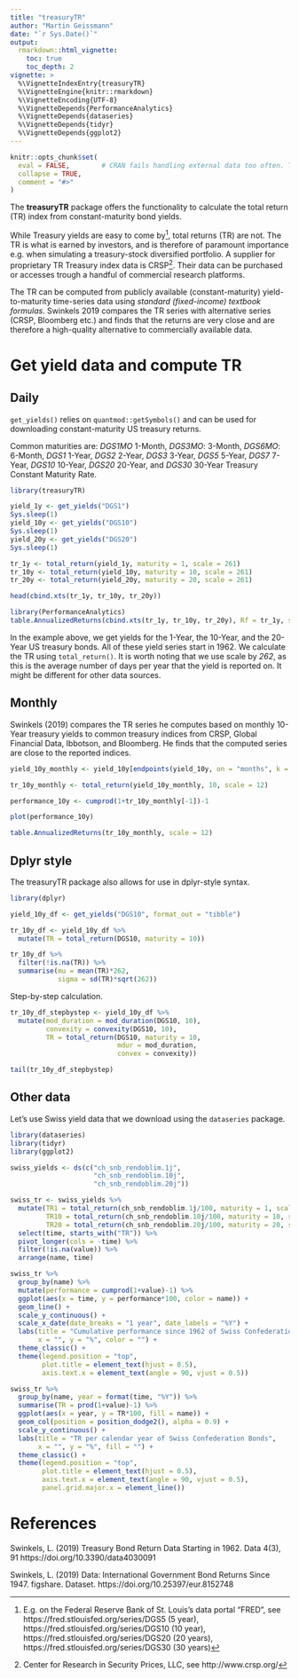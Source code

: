 ```yaml
---
title: "treasuryTR"
author: "Martin Geissmann"
date: "`r Sys.Date()`"
output: 
  rmarkdown::html_vignette:
    toc: true
    toc_depth: 2
vignette: >
  %\VignetteIndexEntry{treasuryTR}
  %\VignetteEngine{knitr::rmarkdown}
  %\VignetteEncoding{UTF-8}
  %\VignetteDepends{PerformanceAnalytics}
  %\VignetteDepends{dataseries}
  %\VignetteDepends{tidyr}
  %\VignetteDepends{ggplot2}
---
```


```r
knitr::opts_chunk$set(
  eval = FALSE,        # CRAN fails handling external data too often. That's why we have to prevent running the code here. 
  collapse = TRUE,
  comment = "#>"
)
```

The **treasuryTR** package offers the functionality to calculate the total return (TR) index from constant-maturity bond yields.

While Treasury yields are easy to come by[^FRED], total returns (TR) are not. The TR is what is earned by investors, and is therefore of paramount importance e.g. when simulating a treasury-stock diversified portfolio. A supplier for proprietary TR Treasury index data is CRSP[^CRSP]. Their data can be purchased or accesses trough a handful of commercial research platforms.

[^FRED]: E.g. on the Federal Reserve Bank of St. Louis's data portal "FRED", see https://fred.stlouisfed.org/series/DGS5 (5 year), https://fred.stlouisfed.org/series/DGS10 (10 year), https://fred.stlouisfed.org/series/DGS20 (20 years), https://fred.stlouisfed.org/series/DGS30 (30 years)  

[^CRSP]: Center for Research in Security Prices, LLC, see http://www.crsp.org/

The TR can be computed from publicly available (constant-maturity) yield-to-maturity time-series data using *standard (fixed-income) textbook formulas*. Swinkels 2019 compares the TR series with alternative series (CRSP, Bloomberg etc.) and finds that the returns are very close and are therefore a high-quality alternative to commercially available data.

# Get yield data and compute TR

## Daily

`get_yields()` relies on `quantmod::getSymbols()` and can be used for downloading constant-maturity US treasury returns.

Common maturities are: *DGS1MO* 1-Month, *DGS3MO*: 3-Month, *DGS6MO*: 6-Month, *DGS1* 1-Year, *DGS2* 2-Year, *DGS3* 3-Year, *DGS5* 5-Year, *DGS7* 7-Year, *DGS10* 10-Year, *DGS20* 20-Year, and *DGS30* 30-Year Treasury Constant Maturity Rate.

```r
library(treasuryTR)

yield_1y <- get_yields("DGS1")
Sys.sleep(1)
yield_10y <- get_yields("DGS10")
Sys.sleep(1)
yield_20y <- get_yields("DGS20")
Sys.sleep(1)

tr_1y <- total_return(yield_1y, maturity = 1, scale = 261)
tr_10y <- total_return(yield_10y, maturity = 10, scale = 261)
tr_20y <- total_return(yield_20y, maturity = 20, scale = 261)

head(cbind.xts(tr_1y, tr_10y, tr_20y))

library(PerformanceAnalytics)
table.AnnualizedReturns(cbind.xts(tr_1y, tr_10y, tr_20y), Rf = tr_1y, scale = 262)
```

In the example above, we get yields for the 1-Year, the 10-Year, and the 20-Year US treasury bonds. All of these yield series start in 1962. We calculate the TR using `total_return()`. It is worth noting that we use scale by *262*, as this is the average number of days per year that the yield is reported on. It might be different for other data sources.

## Monthly

Swinkels (2019) compares the TR series he computes based on monthly 10-Year treasury yields to common treasury indices from CRSP, Global Financial Data, Ibbotson, and Bloomberg. He finds that the computed series are close to the reported indices.

```r
yield_10y_monthly <- yield_10y[endpoints(yield_10y, on = "months", k = 1)]

tr_10y_monthly <- total_return(yield_10y_monthly, 10, scale = 12)

performance_10y <- cumprod(1+tr_10y_monthly[-1])-1

plot(performance_10y)

table.AnnualizedReturns(tr_10y_monthly, scale = 12)
```

## Dplyr style

The treasuryTR package also allows for use in dplyr-style syntax.

```r
library(dplyr)

yield_10y_df <- get_yields("DGS10", format_out = "tibble")

tr_10y_df <- yield_10y_df %>% 
  mutate(TR = total_return(DGS10, maturity = 10))

tr_10y_df %>% 
  filter(!is.na(TR)) %>% 
  summarise(mu = mean(TR)*262,
            sigma = sd(TR)*sqrt(262))
```

Step-by-step calculation.

```r
tr_10y_df_stepbystep <- yield_10y_df %>% 
  mutate(mod_duration = mod_duration(DGS10, 10),
         convexity = convexity(DGS10, 10),
         TR = total_return(DGS10, maturity = 10, 
                           mdur = mod_duration, 
                           convex = convexity))

tail(tr_10y_df_stepbystep)
```

## Other data

Let's use Swiss yield data that we download using the `dataseries` package.

```r
library(dataseries)
library(tidyr)
library(ggplot2)

swiss_yields <- ds(c("ch_snb_rendoblim.1j",
                     "ch_snb_rendoblim.10j",
                     "ch_snb_rendoblim.20j"))

swiss_tr <- swiss_yields %>% 
  mutate(TR1 = total_return(ch_snb_rendoblim.1j/100, maturity = 1, scale = 12),
         TR10 = total_return(ch_snb_rendoblim.10j/100, maturity = 10, scale = 12),
         TR20 = total_return(ch_snb_rendoblim.20j/100, maturity = 20, scale = 12)) %>% 
  select(time, starts_with("TR")) %>% 
  pivot_longer(cols = -time) %>% 
  filter(!is.na(value)) %>% 
  arrange(name, time)

swiss_tr %>% 
  group_by(name) %>% 
  mutate(performance = cumprod(1+value)-1) %>% 
  ggplot(aes(x = time, y = performance*100, color = name)) +
  geom_line() +
  scale_y_continuous() +
  scale_x_date(date_breaks = "1 year", date_labels = "%Y") +
  labs(title = "Cumulative performance since 1962 of Swiss Confederation Bonds", 
       x = "", y = "%", color = "") +
  theme_classic() +
  theme(legend.position = "top", 
        plot.title = element_text(hjust = 0.5),
        axis.text.x = element_text(angle = 90, vjust = 0.5))

swiss_tr %>% 
  group_by(name, year = format(time, "%Y")) %>% 
  summarise(TR = prod(1+value)-1) %>% 
  ggplot(aes(x = year, y = TR*100, fill = name)) +
  geom_col(position = position_dodge2(), alpha = 0.9) +
  scale_y_continuous() +
  labs(title = "TR per calendar year of Swiss Confederation Bonds", 
       x = "", y = "%", fill = "") +
  theme_classic() +
  theme(legend.position = "top", 
        plot.title = element_text(hjust = 0.5),
        axis.text.x = element_text(angle = 90, vjust = 0.5),
        panel.grid.major.x = element_line())
```

# References

Swinkels, L. (2019) Treasury Bond Return Data Starting in 1962. Data 4(3), 91 https://doi.org/10.3390/data4030091

Swinkels, L. (2019) Data: International Government Bond Returns Since 1947. figshare. Dataset. https://doi.org/10.25397/eur.8152748
